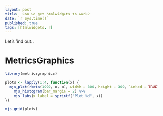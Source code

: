 ```yaml
---
layout: post
title:  Can we get htmlwidgets to work?
date: `r Sys.time()`
published: true
tags: [htmlwidgets, r]
---
```


Let's find out...

# MetricsGraphics

```r

library(metricsgraphics)

plots <- lapply(1:4, function(x) {
  mjs_plot(rbeta(1000, x, x), width = 300, height = 300, linked = TRUE) %>%
    mjs_histogram(bar_margin = 2) %>%
    mjs_labs(x_label = sprintf("Plot %d", x))
})

mjs_grid(plots)

```


<!-- # leaflet -->

<!-- ```{r} -->
<!-- library(leaflet) -->

<!-- m <- leaflet() %>% -->
<!--   addTiles() %>%  # Add default OpenStreetMap map tiles -->
<!--   addMarkers(lng = -0.07125, lat = 51.51895,  -->
<!--              popup = "Reasonably Priced Stella Artois") -->
<!-- m -->
<!-- ``` -->

<!-- # threejs -->

<!-- ```{r} -->
<!-- library(threejs) -->
<!-- library(maps) -->
<!-- ##  -->
<!-- ##  # ATTENTION: maps v3.0 has an updated 'world' map.        # -->
<!-- ##  # Many country borders and names have changed since 1990. # -->
<!-- ##  # Type '?world' or 'news(package="maps")'. See README_v3. # -->
<!-- data(world.cities, package = "maps") -->
<!-- cities <- world.cities[order(world.cities$pop,decreasing = TRUE)[1:1000],] -->
<!-- value  <- 100 * cities$pop / max(cities$pop) -->

<!-- # Set up a data color map and plot -->
<!-- col <- rainbow(10, start = 2.8 / 6, end = 3.4 / 6) -->
<!-- col <- col[floor(length(col) * (100 - value) / 100) + 1] -->
<!-- globejs(lat = cities$lat, long = cities$long, value = value, color = col, -->
<!--         atmosphere = TRUE) -->
<!-- ``` -->

<!-- Hooray! -->
